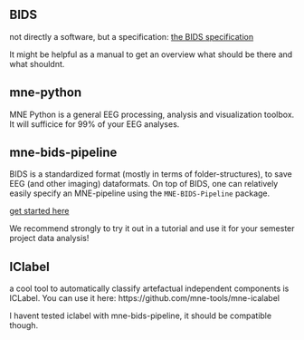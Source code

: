 ## BIDS
not directly a software, but a specification: [the BIDS specification](https://bids-specification.readthedocs.io/en/stable/04-modality-specific-files/03-electroencephalography.html)

It might be helpful as a manual to get an overview what should be there and what shouldnt.

## mne-python

MNE Python is a general EEG processing, analysis and visualization toolbox. It will sufficice for 99% of your EEG analyses.

## mne-bids-pipeline

BIDS is a standardized format (mostly in terms of folder-structures), to save EEG (and other imaging) dataformats. On top of BIDS, one can relatively easily specify an MNE-pipeline using the `MNE-BIDS-Pipeline` package.

[get started here](https://mne.tools/mne-bids-pipeline/1.4/getting_started/install.html)

We recommend strongly to try it out in a tutorial and use it for your semester project data analysis!

## IClabel
a cool tool to automatically classify artefactual independent components is ICLabel. You can use it here: https://github.com/mne-tools/mne-icalabel

::: {.callout-warning}
I havent tested iclabel with mne-bids-pipeline, it should be compatible though. 
:::